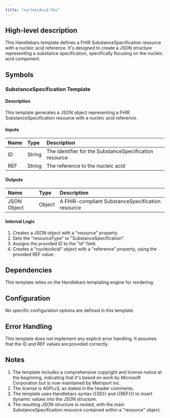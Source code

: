 ```yaml
---
title: "nucleicAcid.hbs"
---
```


## High-level description
This Handlebars template defines a FHIR SubstanceSpecification resource with a nucleic acid reference. It's designed to create a JSON structure representing a substance specification, specifically focusing on the nucleic acid component.

## Symbols

### SubstanceSpecification Template
#### Description
This template generates a JSON object representing a FHIR SubstanceSpecification resource with a nucleic acid reference.

#### Inputs
| Name | Type | Description |
|:-----|:-----|:------------|
| ID | String | The identifier for the SubstanceSpecification resource |
| REF | String | The reference to the nucleic acid |

#### Outputs
| Name | Type | Description |
|:-----|:-----|:------------|
| JSON Object | Object | A FHIR-compliant SubstanceSpecification resource |

#### Internal Logic
1. Creates a JSON object with a "resource" property.
2. Sets the "resourceType" to "SubstanceSpecification".
3. Assigns the provided ID to the "id" field.
4. Creates a "nucleicAcid" object with a "reference" property, using the provided REF value.

## Dependencies
This template relies on the Handlebars templating engine for rendering.

## Configuration
No specific configuration options are defined in this template.

## Error Handling
This template does not implement any explicit error handling. It assumes that the ID and REF values are provided correctly.

## Notes
1. The template includes a comprehensive copyright and license notice at the beginning, indicating that it's based on work by Microsoft Corporation but is now maintained by Metriport Inc.
2. The license is AGPLv3, as stated in the header comments.
3. The template uses Handlebars syntax ({{ID}} and {{REF}}) to insert dynamic values into the JSON structure.
4. The resulting JSON structure is nested, with the main SubstanceSpecification resource contained within a "resource" object.